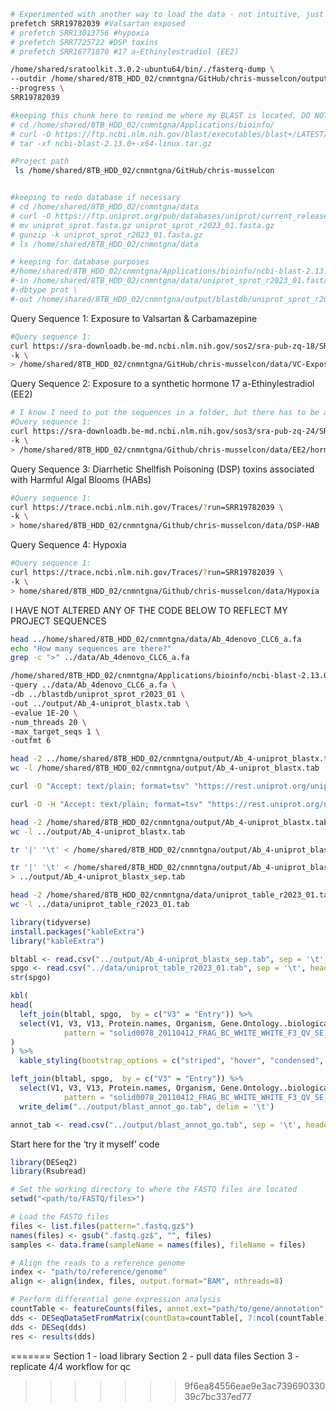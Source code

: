 

```bash
# Experimented with another way to load the data - not intuitive, just keeping for the file accession numbers
prefetch SRR19782039 #Valsartan exposed
# prefetch SRR13013756 #hypoxia
# prefetch SRR7725722 #DSP toxins
# prefetch SRR16771870 #17 a-Ethinylestradiol (EE2)
```

```bash

/home/shared/sratoolkit.3.0.2-ubuntu64/bin/./fasterq-dump \
--outdir /home/shared/8TB_HDD_02/cnmntgna/GitHub/chris-musselcon/output/ncbi \
--progress \
SRR19782039


```

```bash
#keeping this chunk here to remind me where my BLAST is located, DO NOT RUN
# cd /home/shared/8TB_HDD_02/cnmntgna/Applications/bioinfo/
# curl -O https://ftp.ncbi.nlm.nih.gov/blast/executables/blast+/LATEST/ncbi-blast-2.13.0+-x64-linux.tar.gz
# tar -xf ncbi-blast-2.13.0+-x64-linux.tar.gz
```

```bash
#Project path
 ls /home/shared/8TB_HDD_02/cnmntgna/GitHub/chris-musselcon

```

```bash

```

```bash

#keeping to redo database if necessary
# cd /home/shared/8TB_HDD_02/cnmntgna/data
# curl -O https://ftp.uniprot.org/pub/databases/uniprot/current_release/knowledgebase/complete/uniprot_sprot.fasta.gz
# mv uniprot_sprot.fasta.gz uniprot_sprot_r2023_01.fasta.gz
# gunzip -k uniprot_sprot_r2023_01.fasta.gz
# ls /home/shared/8TB_HDD_02/cnmntgna/data
```

```bash
# keeping for database purposes
#/home/shared/8TB_HDD_02/cnmntgna/Applications/bioinfo/ncbi-blast-2.13.0+/bin/makeblastdb \
#-in /home/shared/8TB_HDD_02/cnmntgna/data/uniprot_sprot_r2023_01.fasta \
#-dbtype prot \
#-out /home/shared/8TB_HDD_02/cnmntgna/output/blastdb/uniprot_sprot_r2023_01
```

Query Sequence 1: Exposure to Valsartan & Carbamazepine
```bash
#Query sequence 1: 
curl https://sra-downloadb.be-md.ncbi.nlm.nih.gov/sos2/sra-pub-zq-18/SRR019/19782/SRR19782039/SRR19782039.lite.1 \
-k \
> /home/shared/8TB_HDD_02/cnmntgna/GitHub/chris-musselcon/data/VC-Exposure/exposure
```

Query Sequence 2: Exposure to a synthetic hormone 17 a-Ethinylestradiol (EE2)
```bash
# I know I need to put the sequences in a folder, but there has to be a format mistake I am making to get this in here.
#Query sequence 1: 
curl https://sra-downloadb.be-md.ncbi.nlm.nih.gov/sos3/sra-pub-zq-24/SRR016/16771/SRR16771870/SRR16771870.lite.1 \
-k \
> /home/shared/8TB_HDD_02/cnmntgna/Github/chris-musselcon/data/EE2/hormone
```

Query Sequence 3: Diarrhetic Shellfish Poisoning (DSP) toxins associated with Harmful Algal Blooms (HABs)
```bash
#Query sequence 1: 
curl https://trace.ncbi.nlm.nih.gov/Traces/?run=SRR19782039 \
-k \
> home/shared/8TB_HDD_02/cnmntgna/Github/chris-musselcon/data/DSP-HAB
```

Query Sequence 4: Hypoxia
```bash
#Query sequence 1: 
curl https://trace.ncbi.nlm.nih.gov/Traces/?run=SRR19782039 \
-k \
> home/shared/8TB_HDD_02/cnmntgna/Github/chris-musselcon/data/Hypoxia
```
I  HAVE NOT ALTERED ANY OF THE CODE BELOW TO REFLECT MY PROJECT SEQUENCES
```bash
head ../home/shared/8TB_HDD_02/cnmntgna/data/Ab_4denovo_CLC6_a.fa
echo "How many sequences are there?"
grep -c ">" ../data/Ab_4denovo_CLC6_a.fa
```

```bash
/home/shared/8TB_HDD_02/cnmntgna/Applications/bioinfo/ncbi-blast-2.13.0+/bin/blastx \
-query ../data/Ab_4denovo_CLC6_a.fa \
-db ../blastdb/uniprot_sprot_r2023_01 \
-out ../output/Ab_4-uniprot_blastx.tab \
-evalue 1E-20 \
-num_threads 20 \
-max_target_seqs 1 \
-outfmt 6
```

```bash
head -2 ../home/shared/8TB_HDD_02/cnmntgna/output/Ab_4-uniprot_blastx.tab
wc -l /home/shared/8TB_HDD_02/cnmntgna/output/Ab_4-uniprot_blastx.tab
```

```bash
curl -O "Accept: text/plain; format=tsv" "https://rest.uniprot.org/uniprotkb/search?query=reviewed:true+AND+organism_id:9606"
```

```bash
curl -O -H "Accept: text/plain; format=tsv" "https://rest.uniprot.org/uniprotkb/stream?compressed=true&fields=accession%2Creviewed%2Cid%2Cprotein_name%2Cgene_names%2Corganism_name%2Clength%2Cgo_f%2Cgo%2Cgo_p%2Cgo_c%2Cgo_id%2Ccc_interaction%2Cec%2Cxref_reactome%2Cxref_unipathway%2Cxref_interpro&format=tsv&query=%28%2A%29%20AND%20%28reviewed%3Atrue%29"
```

```bash
head -2 /home/shared/8TB_HDD_02/cnmntgna/output/Ab_4-uniprot_blastx.tab
wc -l ../output/Ab_4-uniprot_blastx.tab
```

```bash
tr '|' '\t' < /home/shared/8TB_HDD_02/cnmntgna/output/Ab_4-uniprot_blastx.tab | head -2
```

```bash
tr '|' '\t' < /home/shared/8TB_HDD_02/cnmntgna/output/Ab_4-uniprot_blastx.tab \
> ../output/Ab_4-uniprot_blastx_sep.tab
```

```bash
head -2 /home/shared/8TB_HDD_02/cnmntgna/data/uniprot_table_r2023_01.tab
wc -l ../data/uniprot_table_r2023_01.tab
```

```r
library(tidyverse)
install.packages("kableExtra")
library("kableExtra")
```

```r
bltabl <- read.csv("../output/Ab_4-uniprot_blastx_sep.tab", sep = '\t', header = FALSE)
spgo <- read.csv("../data/uniprot_table_r2023_01.tab", sep = '\t', header = TRUE)
str(spgo)
```

```r
kbl(
head(
  left_join(bltabl, spgo,  by = c("V3" = "Entry")) %>%
  select(V1, V3, V13, Protein.names, Organism, Gene.Ontology..biological.process., Gene.Ontology.IDs) %>% mutate(V1 = str_replace_all(V1, 
            pattern = "solid0078_20110412_FRAG_BC_WHITE_WHITE_F3_QV_SE_trimmed", replacement = "Ab"))
)
) %>%
  kable_styling(bootstrap_options = c("striped", "hover", "condensed", "responsive"))
```

```r
left_join(bltabl, spgo,  by = c("V3" = "Entry")) %>%
  select(V1, V3, V13, Protein.names, Organism, Gene.Ontology..biological.process., Gene.Ontology.IDs) %>% mutate(V1 = str_replace_all(V1, 
            pattern = "solid0078_20110412_FRAG_BC_WHITE_WHITE_F3_QV_SE_trimmed", replacement = "Ab")) %>%
  write_delim("../output/blast_annot_go.tab", delim = '\t')
```

```r
annot_tab <- read.csv("../output/blast_annot_go.tab", sep = '\t', header = TRUE)
```



Start here for the 'try it myself' code

```r

library(DESeq2)
library(Rsubread)

# Set the working directory to where the FASTQ files are located
setwd("<path/to/FASTQ/files>")

# Load the FASTQ files
files <- list.files(pattern=".fastq.gz$")
names(files) <- gsub(".fastq.gz$", "", files)
samples <- data.frame(sampleName = names(files), fileName = files)

# Align the reads to a reference genome
index <- "path/to/reference/genome"
align <- align(index, files, output.format="BAM", nthreads=8)

# Perform differential gene expression analysis
countTable <- featureCounts(files, annot.ext="path/to/gene/annotation", isGTFAnnotationFile=TRUE, nthreads=8)
dds <- DESeqDataSetFromMatrix(countData=countTable[, 7:ncol(countTable)], colData=samples, design=~sampleName)
dds <- DESeq(dds)
res <- results(dds)
```
=======
Section 1 - load library
Section 2 - pull data files
Section 3 - replicate 4/4 workflow for qc

>>>>>>> 9f6ea84556eae9e3ac73969033039c7bc337ed77


